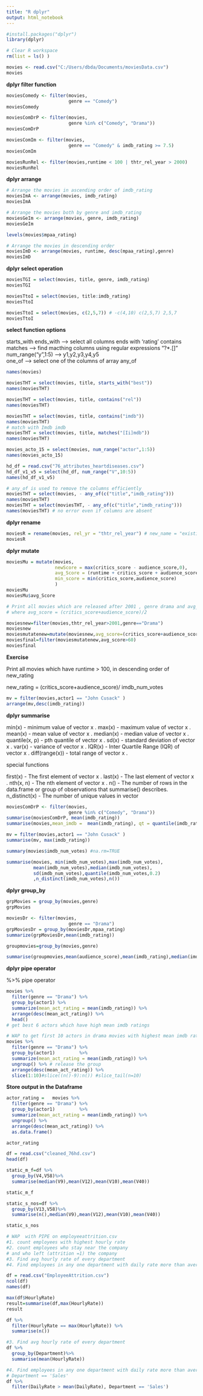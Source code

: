 ---
title: "R dplyr"
output: html_notebook
---

```{r}
#install.packages("dplyr")
library(dplyr)
```

```{r}
# Clear R workspace
rm(list = ls() ) 
```

```{r}
movies <- read.csv("C:/Users/dbda/Documents/moviesData.csv")
movies
```

**dplyr filter function**

```{r}
moviesComedy <- filter(movies,
                       genre == "Comedy")
moviesComedy
```

```{r}
moviesComDrP <- filter(movies,
                       genre %in% c("Comedy", "Drama"))
moviesComDrP
```


```{r}
moviesComIm <- filter(movies,
                       genre == "Comedy" & imdb_rating >= 7.5)
moviesComIm
```

```{r}
moviesRunRel <- filter(movies,runtime < 100 | thtr_rel_year > 2000)
moviesRunRel
```


**dplyr arrange**

```{r}
# Arrange the movies in ascending order of imdb_rating
moviesImA <- arrange(movies, imdb_rating) 
moviesImA
```





```{r}
# Arrange the movies both by genre and imdb_rating
moviesGeIm <- arrange(movies, genre, imdb_rating)
moviesGeIm
```

```{r}
levels(movies$mpaa_rating)
```

```{r}
# Arrange the movies in descending order 
moviesImD <- arrange(movies, runtime, desc(mpaa_rating),genre) 
moviesImD
```

**dplyr select operation**

```{r}
moviesTGI = select(movies, title, genre, imdb_rating)
moviesTGI
```

```{r}
moviesTtoI = select(movies, title:imdb_rating)
moviesTtoI
```

```{r}
moviesTtoI = select(movies, c(2,5,7)) # -c(4,10) c(2,5,7) 2,5,7
moviesTtoI
```

**select function options**

starts_with
ends_with --> select all columns ends with 'rating'
contains 
matches --> find macthing columns using regular expressions "?*.[]"
num_range("y",1:5) --> y1,y2,y3,y4,y5  
one_of --> select one of the columns of array
any_of

```{r}
names(movies)
```



```{r}
moviesTHT = select(movies, title, starts_with("best"))
names(moviesTHT)
```

```{r}
moviesTHT = select(movies, title, contains("rel"))
names(moviesTHT)
```


```{r}
moviesTHT = select(movies, title, contains("imdb"))
names(moviesTHT)
# match with Imdb imdb
moviesTHT = select(movies, title, matches("[Ii]mdb")) 
names(moviesTHT)

```

```{r}
movies_acto_15 = select(movies, num_range("actor",1:5))
names(movies_acto_15)
```



```{r}
hd_df = read.csv("76_attributes_heartdiseases.csv")
hd_df_v1_v5 = select(hd_df, num_range("V",10:5))
names(hd_df_v1_v5)
```

```{r}
# any_of is used to remove the columns efficiently
moviesTHT = select(movies, - any_of(c("title","imdb_rating")))
names(moviesTHT)
moviesTHT = select(moviesTHT, - any_of(c("title","imdb_rating")))
names(moviesTHT) # no error even if columns are absent

```

**dplyr rename**

```{r}
moviesR = rename(movies, rel_yr = "thtr_rel_year") # new_name = "existing name"
moviesR
```

**dplyr mutate**

```{r}
moviesMu = mutate(movies, 
                  newScore = max(critics_score - audience_score,0),
                  avg_Score = (runtime + critics_score + audience_score) / 3,
                  min_score = min(critics_score,audience_score)
                  )
moviesMu
moviesMu$avg_Score
```

```{r}
# Print all movies which are released after 2001 , genre drama and avg_score > 60
# where avg_score = (critics_score+audience_score)/2

moviesnew=filter(movies,thtr_rel_year>2001,genre=="Drama")
moviesnew
moviesmutatenew=mutate(moviesnew,avg_score=(critics_score+audience_score)/2)
moviesfinal=filter(moviesmutatenew,avg_score>60)
moviesfinal
```

**Exercise**

Print all movies which have runtime > 100, in descending order of new_rating 

new_rating = (critics_score+audience_score)/ imdb_num_votes





```{r}
mv = filter(movies,actor1 == "John Cusack" )
arrange(mv,desc(imdb_rating))
```


**dplyr summarise**

min(x) - minimum value of vector x .
max(x) - maximum value of vector x .
mean(x) - mean value of vector x .
median(x) - median value of vector x .
quantile(x, p) - pth quantile of vector x .
sd(x) - standard deviation of vector x .
var(x) - variance of vector x .
IQR(x) - Inter Quartile Range (IQR) of vector x .
diff(range(x)) - total range of vector x .

special functions

first(x) - The first element of vector x .
last(x) - The last element of vector x .
nth(x, n) - The nth element of vector x .
n() - The number of rows in the data.frame or group of observations that summarise()
describes.
n_distinct(x) - The number of unique values in vector 


```{r}
moviesComDrP <- filter(movies,
                       genre %in% c("Comedy", "Drama"))
summarise(moviesComDrP, mean(imdb_rating))
summarise(movies,mean_imdb =  mean(imdb_rating), qt = quantile(imdb_rating,0.5))
```

```{r}
mv = filter(movies,actor1 == "John Cusack" )
summarise(mv, max(imdb_rating))
```
```{r}
summary(movies$imdb_num_votes) #na.rm=TRUE
```
```{r}
summarise(movies, min(imdb_num_votes),max(imdb_num_votes),
          mean(imdb_num_votes),median(imdb_num_votes),
          sd(imdb_num_votes),quantile(imdb_num_votes,0.2)
          ,n_distinct(imdb_num_votes),n())

```


**dplyr group_by**

```{r}
grpMovies = group_by(movies,genre)
grpMovies
```

```{r}
moviesDr <- filter(movies,
                       genre == "Drama")
grpMoviesDr = group_by(moviesDr,mpaa_rating)
summarize(grpMoviesDr,mean(imdb_rating))
```

```{r}
groupmovies=group_by(movies,genre)

summarise(groupmovies,mean(audience_score),mean(imdb_rating),median(imdb_num_votes))

```

**dplyr pipe operator**

%>% pipe operator

```{r}
movies %>%
  filter(genre == "Drama") %>%
  group_by(actor1) %>%
  summarize(mean_act_rating = mean(imdb_rating)) %>%
  arrange(desc(mean_act_rating)) %>%
  head()
# get best 6 actors which have high mean imdb ratings
```



```{r}
# WAP to get first 10 actors in drama movies with highest mean imdb rating
movies %>%
  filter(genre == "Drama") %>%
  group_by(actor1)         %>%
  summarize(mean_act_rating = mean(imdb_rating)) %>%
  ungroup() %>% # release the group
  arrange(desc(mean_act_rating)) %>%
  slice(1:10)#slice((n()-9):n()) #slice_tail(n=10)

```

**Store output in the Dataframe**

```{r}
actor_rating =   movies %>%
  filter(genre == "Drama") %>%
  group_by(actor1)         %>%
  summarize(mean_act_rating = mean(imdb_rating)) %>%
  ungroup() %>%
  arrange(desc(mean_act_rating)) %>%
  as.data.frame()

actor_rating
```

```{r}
df = read.csv("cleaned_76hd.csv")
head(df)
```

```{r}
static_m_f=df %>%
  group_by(V4,V58)%>%
  summarise(median(V9),mean(V12),mean(V10),mean(V40))

static_m_f
```
```{r}
static_s_nos=df %>%
  group_by(V13,V58)%>%
  summarise(n(),median(V9),mean(V12),mean(V10),mean(V40))

static_s_nos
```

```{r}

# WAP  with PIPE on employeeattrition.csv
#1. count employees with highest hourly rate
#2. count employees who stay near the company 
# and who left (attrition =1) the company  
#3. Find avg hourly rate of every department
#4. Find employees in any one department with daily rate more than average

```


```{r}
df = read.csv("EmployeeAttrition.csv")
ncol(df)
names(df)
```

```{r}
max(df$HourlyRate)
result=summarise(df,max(HourlyRate))
result

```

```{r}
df %>%
  filter(HourlyRate == max(HourlyRate)) %>%
  summarise(n())

```

```{r}
#3. Find avg hourly rate of every department
df %>%
  group_by(Department)%>%
  summarise(mean(HourlyRate))

```


```{r}
#4. Find employees in any one department with daily rate more than average
# Department == 'Sales'
df %>%
  filter(DailyRate > mean(DailyRate), Department == 'Sales') 
```

